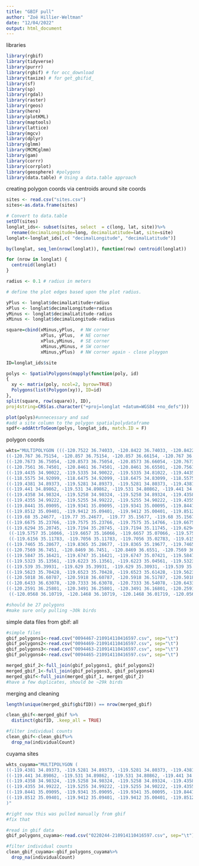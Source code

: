 ```yaml
---
title: "GBIF pull"
author: "Zoë Hillier-Weltman"
date: "12/04/2022"
output: html_document
---
```

libraries
```r
library(rgbif)
library(tidyverse)
library(purrr)
library(rgbif) # for occ_download
library(taxize) # for get_gbifid_
library(sf)
library(sp)
library(rgdal)
library(raster)
library(rgeos)
library(here)
library(plotKML)
library(maptools)
library(lattice)
library(mgcv)
library(dplyr)
library(glmm)
library(MCMCglmm)
library(gam)
library(corrr)
library(corrplot)
library(geosphere) #polygons
library(data.table) # Using a data.table approach
```

creating polygon coords via centroids around site coords
```r
sites <- read.csv("sites.csv")
sites<-as.data.frame(sites)

# Convert to data.table
setDT(sites)
longlat_ids<- subset(sites, select  = c(long, lat, site))%>%
  rename(decimalLongitude=long, decimalLatitude=lat, site=site)
longlat<-longlat_ids[,c( "decimalLongitude", "decimalLatitude")]

by(longlat, seq_len(nrow(longlat)), function(row) centroid(longlat))

for (nrow in longlat) {
  centroid(longlat)
}

radius <- 0.1 # radius in meters

# define the plot edges based upon the plot radius. 

yPlus <- longlat$decimalLatitude+radius
xPlus <- longlat$decimalLongitude+radius
yMinus <- longlat$decimalLatitude-radius
xMinus <- longlat$decimalLongitude-radius

square=cbind(xMinus,yPlus,  # NW corner
             xPlus, yPlus,  # NE corner
             xPlus,yMinus,  # SE corner
             xMinus,yMinus, # SW corner
             xMinus,yPlus)  # NW corner again - close ploygon

ID=longlat_ids$site

polys <- SpatialPolygons(mapply(function(poly, id) 
{
  xy <- matrix(poly, ncol=2, byrow=TRUE)
  Polygons(list(Polygon(xy)), ID=id)
}, 
split(square, row(square)), ID),
proj4string=CRS(as.character("+proj=longlat +datum=WGS84 +no_defs")))

plot(polys)#unnecessary and sad
#add a site column to the polygon spatialpolydataframe
spdf<-addAttrToGeom(polys, longlat_ids, match.ID = F)
```

polygon coords
```r
wkts="MULTIPOLYGON (((-120.7522 36.74033, -120.8422 36.74033, -120.8422 36.65033, -120.7522 36.65033, -120.7522 36.74033)),
((-120.767 36.75154, -120.857 36.75154, -120.857 36.66154, -120.767 36.66154, -120.767 36.75154)),
((-120.7673 36.75054, -120.8573 36.75054, -120.8573 36.66054, -120.7673 36.66054, -120.7673 36.75054)),
((-120.7561 36.74501, -120.8461 36.74501, -120.8461 36.65501, -120.7561 36.65501, -120.7561 36.74501)),
((-119.4435 34.90022, -119.5335 34.90022, -119.5335 34.81022, -119.4435 34.81022, -119.4435 34.90022)),
((-118.5575 34.92099, -118.6475 34.92099, -118.6475 34.83099, -118.5575 34.83099, -118.5575 34.92099)),
((-119.4381 34.89373, -119.5281 34.89373, -119.5281 34.80373, -119.4381 34.80373, -119.4381 34.89373)),
((-119.441 34.89862, -119.531 34.89862, -119.531 34.80862, -119.441 34.80862, -119.441 34.89862)),
((-119.4358 34.98324, -119.5258 34.98324, -119.5258 34.89324, -119.4358 34.89324, -119.4358 34.98324)),
((-119.4355 34.99222, -119.5255 34.99222, -119.5255 34.90222, -119.4355 34.90222, -119.4355 34.99222)),
((-119.8441 35.09095, -119.9341 35.09095, -119.9341 35.00095, -119.8441 35.00095, -119.8441 35.09095)),
((-119.8512 35.09401, -119.9412 35.09401, -119.9412 35.00401, -119.8512 35.00401, -119.8512 35.09401)),
((-119.68 35.24677, -119.77 35.24677, -119.77 35.15677, -119.68 35.15677, -119.68 35.24677)),
((-119.6675 35.23766, -119.7575 35.23766, -119.7575 35.14766, -119.6675 35.14766, -119.6675 35.23766)),
((-119.6294 35.20745, -119.7194 35.20745, -119.7194 35.11745, -119.6294 35.11745, -119.6294 35.20745)),
 ((-119.5757 35.16066, -119.6657 35.16066, -119.6657 35.07066, -119.5757 35.07066, -119.5757 35.16066)),
 ((-119.6156 35.11783, -119.7056 35.11783, -119.7056 35.02783, -119.6156 35.02783, -119.6156 35.11783)),
((-119.7465 35.28677, -119.8365 35.28677, -119.8365 35.19677, -119.7465 35.19677, -119.7465 35.28677)),
((-120.7569 36.7451, -120.8469 36.7451, -120.8469 36.6551, -120.7569 36.6551, -120.7569 36.7451)),
((-119.5847 35.16421, -119.6747 35.16421, -119.6747 35.07421, -119.5847 35.07421, -119.5847 35.16421)),
((-119.5323 35.13561, -119.6223 35.13561, -119.6223 35.04561, -119.5323 35.04561, -119.5323 35.13561)),
((-119.539 35.39931, -119.629 35.39931, -119.629 35.30931, -119.539 35.30931, -119.539 35.39931)),
((-119.5623 35.70428, -119.6523 35.70428, -119.6523 35.61428, -119.5623 35.61428, -119.5623 35.70428)),
((-120.5018 36.60787, -120.5918 36.60787, -120.5918 36.51787, -120.5018 36.51787, -120.5018 36.60787)),
((-120.6433 36.63078, -120.7333 36.63078, -120.7333 36.54078, -120.6433 36.54078, -120.6433 36.63078)),
((-120.2591 36.25801, -120.3491 36.25801, -120.3491 36.16801, -120.2591 36.16801, -120.2591 36.25801)),
 ((-120.0568 36.10719, -120.1468 36.10719, -120.1468 36.01719, -120.0568 36.01719, -120.0568 36.10719)))"

#should be 27 polygons
#make sure only pulling ~30k birds
```

simple data files from gbif: all
```r
#simple files
gbif_polygons1<-read.csv("0094467-210914110416597.csv", sep="\t")
gbif_polygons2<-read.csv("0094469-210914110416597.csv", sep="\t")
gbif_polygons3<-read.csv("0094463-210914110416597.csv", sep="\t")
gbif_polygons4<-read.csv("0094465-210914110416597.csv", sep="\t")

merged_gbif_2<-full_join(gbif_polygons1, gbif_polygons2)
merged_gbif_1<-full_join(gbif_polygons3, gbif_polygons4)
merged_gbif<-full_join(merged_gbif_1, merged_gbif_2)
#have a few duplicates, should be ~29k birds
```

merging and cleaning
```r
length(unique(merged_gbif$gbifID)) == nrow(merged_gbif)

clean_gbif<-merged_gbif %>%
  distinct(gbifID, .keep_all = TRUE)

#filter individual counts
clean_gbif<-clean_gbif%>%
  drop_na(individualCount)
```

cuyama sites
```r
wkts_cuyama="MULTIPOLYGON (
((-119.4381 34.89373, -119.5281 34.89373, -119.5281 34.80373, -119.4381 34.80373, -119.4381 34.89373)),
((-119.441 34.89862, -119.531 34.89862, -119.531 34.80862, -119.441 34.80862, -119.441 34.89862)),
((-119.4358 34.98324, -119.5258 34.98324, -119.5258 34.89324, -119.4358 34.89324, -119.4358 34.98324)),
((-119.4355 34.99222, -119.5255 34.99222, -119.5255 34.90222, -119.4355 34.90222, -119.4355 34.99222)),
((-119.8441 35.09095, -119.9341 35.09095, -119.9341 35.00095, -119.8441 35.00095, -119.8441 35.09095)),
((-119.8512 35.09401, -119.9412 35.09401, -119.9412 35.00401, -119.8512 35.00401, -119.8512 35.09401))
)"

#right now this was pulled manually from gbif
#fix that 

#read in gbif data
gbif_polygons_cuyama<-read.csv("0220244-210914110416597.csv", sep="\t")

#filter individual counts
clean_gbif_cuyama<-gbif_polygons_cuyama%>%
  drop_na(individualCount)
```





